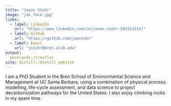 ```yaml
---
title: "Jaxon Stuhr"
image: "jax_face.jpg"
links:
  - label: LinkedIn
    url: "https://www.linkedin.com/in/jaxon-stuhr-583151133/"
  - label: GitHub
    url: "https://github.com/jaxstuhr"
  - label: Email
    url: "jstuhr@bren.ucsb.edu"
output:
  postcards::trestles
site: distill::distill_website
---
```

 
I am  a PhD Student in the Bren School of Environmental Science and Management at UC Santa Barbara, using a combination of physical process modelling, life-cycle assessment, and data science to project decarbonization pathways for the United States. I also enjoy climbing rocks in my spare time.
